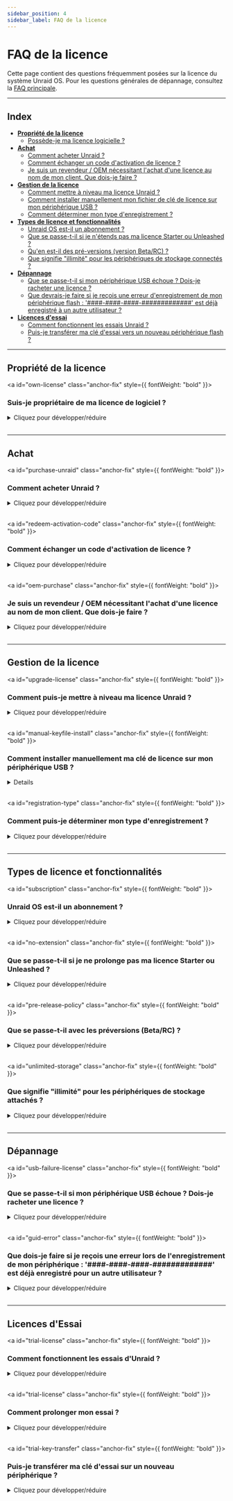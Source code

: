 ```yaml
---
sidebar_position: 4
sidebar_label: FAQ de la licence
---
```



# FAQ de la licence

Cette page contient des questions fréquemment posées sur la licence du système Unraid OS. Pour les questions générales de dépannage, consultez la [FAQ principale](faq.mdx).

---

## Index

- [**Propriété de la licence**](#license-ownership)
  - [Possède-je ma licence logicielle ?](#own-license)
- [**Achat**](#purchasing)
  - [Comment acheter Unraid ?](#purchase-unraid)
  - [Comment échanger un code d'activation de licence ?](#redeem-activation-code)
  - [Je suis un revendeur / OEM nécessitant l'achat d'une licence au nom de mon client. Que dois-je faire ?](#oem-purchase)
- [**Gestion de la licence**](#license-management)
  - [Comment mettre à niveau ma licence Unraid ?](#upgrade-license)
  - [Comment installer manuellement mon fichier de clé de licence sur mon périphérique USB ?](#manual-keyfile-install)
  - [Comment déterminer mon type d'enregistrement ?](#registration-type)
- [**Types de licence et fonctionnalités**](#license-types--features)
  - [Unraid OS est-il un abonnement ?](#subscription)
  - [Que se passe-t-il si je n'étends pas ma licence Starter ou Unleashed ?](#no-extension)
  - [Qu'en est-il des pré-versions (version Beta/RC) ?](#pre-release-policy)
  - [Que signifie "illimité" pour les périphériques de stockage connectés ?](#unlimited-storage)
- [**Dépannage**](#troubleshooting)
  - [Que se passe-t-il si mon périphérique USB échoue ? Dois-je racheter une licence ?](#usb-failure-license)
  - [Que devrais-je faire si je reçois une erreur d'enregistrement de mon périphérique flash : '####-####-####-#############' est déjà enregistré à un autre utilisateur ?](#guid-error)
- [**Licences d'essai**](#trial-licenses)
  - [Comment fonctionnent les essais Unraid ?](#trial-license)
  - [Puis-je transférer ma clé d'essai vers un nouveau périphérique flash ?](#trial-key-transfer)

---

## Propriété de la licence

<a id="own-license" class="anchor-fix" style={{ fontWeight: "bold" }}><h3>Suis-je propriétaire de ma licence de logiciel&nbsp;?</h3></a>

<details>
  <summary>Cliquez pour développer/réduire</summary>

  Lorsque vous [achetez une licence Unraid OS](https://unraid.net/pricing), vous possédez une copie perpétuelle du logiciel. Votre licence est valable pour toujours et n'expire pas, même si vous choisissez de ne pas payer les futures mises à jour.
</details>

<br />

---

## Achat

<a id="purchase-unraid" class="anchor-fix" style={{ fontWeight: "bold" }}><h3>Comment acheter Unraid ?</h3></a>

<details>
  <summary>Cliquez pour développer/réduire</summary>

  Vous avez deux options pour acheter Unraid :

  1. **Depuis le %%WebGUI|web-gui%% :** Si vous avez commencé un essai, vous pouvez acheter une licence ou faire une mise à niveau directement depuis le menu en haut à droite dans le %%WebGUI|web-gui%%.
  2. **Avec un code d'activation :** Achetez un code d'activation de licence Unraid sur le [site Web Unraid](https://unraid.net/pricing). Les codes d'activation n'expirent pas et peuvent être échangés à tout moment.

  Toutes les licences sont par serveur. Utilisez l'essai gratuit de 30 jours pour vous assurer qu'Unraid répond à vos besoins avant d'acheter, car tous les achats sont définitifs.
</details>

<br />

<a id="redeem-activation-code" class="anchor-fix" style={{ fontWeight: "bold" }}><h3>Comment échanger un code d'activation de licence ?</h3></a>

<details>
  <summary>Cliquez pour développer/réduire</summary>

  1. Achetez un code d'activation sur le [site Web Unraid](https://unraid.net/pricing). Votre code sera sur votre reçu d'achat.
  2. Configurez votre serveur Unraid en utilisant le [guide de démarrage](../getting-started/set-up-unraid/create-your-bootable-media.mdx).
  3. Connectez-vous à l'%%WebGUI|web-gui%% de votre serveur Unraid (`http://tower` ou `http://tower.local` par défaut).
  4. Connectez-vous à votre compte Unraid.net.
  5. Sélectionnez **Échanger le code d'activation** et entrez votre code.
  6. Votre clé de licence vous sera envoyée par email avec les instructions d'installation.

  :::important
  Les codes d'activation sont à usage unique pour générer votre fichier clé de licence Unraid.
  :::

  :::note[Vidéo d'instructions]
  Regardez la [vidéo d'instructions du code d'activation](https://www.loom.com/share/3ceb40440240474aaa80a0b7e3e69cb2) pour une guidance détaillée.
  :::
</details>

<br />

<a id="oem-purchase" class="anchor-fix" style={{ fontWeight: "bold" }}><h3>Je suis un revendeur / OEM nécessitant l'achat d'une licence au nom de mon client. Que dois-je faire ?</h3></a>

<details>
  <summary>Cliquez pour développer/réduire</summary>

  Vous pouvez acheter une licence via le %%WebGUI|web-gui%% ou en obtenant un code d'activation sur le [site Unraid](https://unraid.net/pricing).

  Lors de la caisse, sélectionnez l'option "OEM" et entrez les détails de votre achat, y compris le nom et l'adresse e-mail de votre client. La clé de licence sera émise au nom de votre client et lui sera envoyée directement. Vous trouverez également un lien pour télécharger la facture après le paiement.

  Pour les tarifs en gros pour les revendeurs/FEO (10 licences ou plus), [contactez Unraid](https://unraid.net/contact) pour un tarif spécial.
</details>

<br />

---

## Gestion de la licence

<a id="upgrade-license" class="anchor-fix" style={{ fontWeight: "bold" }}><h3>Comment puis-je mettre à niveau ma licence Unraid ?</h3></a>

<details>
  <summary>Cliquez pour développer/réduire</summary>

  Vous pouvez mettre à niveau votre licence à tout moment depuis le %%WebGUI|web-gui%% (***Outils → Enregistrement***) ou [via le portail de compte](https://account.unraid.net/keys) (en cliquant sur **••• Plus** et en sélectionnant **Mettre à niveau la clé**).

  | Chemin de mise à niveau | Frais de mise à niveau ponctuels | Nouvelle limite de périphériques¹ |
  | ----------------------- | -------------------------------- | --------------------------------- |
  | Starter → Unleashed     | 69 $ USD                         | Illimité²                         |
  | Starter → À vie         | 209 $ USD                        | Illimité²                         |
  | Unleashed → À vie       | 149 $ USD                        | Illimité²                         |
  | Basique → Unleashed     | 49 $ USD                         | Illimité²                         |
  | Plus → Unleashed        | 19 $ USD                         | Illimité²                         |
  | Basique → Plus          | 89 $ USD                         | Jusqu'à 12 périphériques¹         |
  | Basique → Pro           | 139 $ USD                        | Jusqu'à 30 périphériques¹         |
  | Plus → Pro              | 109 $ USD                        | Jusqu'à 30 périphériques¹         |

  **Frais d'extension annuelle** (Starter et Unleashed uniquement) : 36 $ USD

  <sup>1</sup> Le terme dispositifs de stockage attachés se réfère au nombre total de disques que vous pouvez attacher avant de démarrer l'%%array|array%% (ne comprend pas le dispositif de démarrage USB).\
  <sup>2</sup> "Illimité" signifie que vous n'êtes pas limité par la licence, mais par les contraintes matérielles et du système d'exploitation. Des dispositifs de stockage supplémentaires peuvent être utilisés pour les %%VMs|vm%%, dispositifs non assignés ou autres fonctionnalités d'Unraid.\*
</details>

<br />

<a id="manual-keyfile-install" class="anchor-fix" style={{ fontWeight: "bold" }}><h3>Comment installer manuellement ma clé de licence sur mon périphérique USB&nbsp;?</h3></a>

<Details summary="Cliquez pour développer/réduire">
  <ManualKeyfileTabs />
</Details>

<br />

<a id="registration-type" class="anchor-fix" style={{ fontWeight: "bold" }}><h3>Comment puis-je déterminer mon type d'enregistrement&nbsp;?</h3></a>

<details>
  <summary>Cliquez pour développer/réduire</summary>

  Accédez à ***Outils → Inscription*** dans le %%WebGUI|web-gui%%. Ici, vous pouvez trouver votre type de licence actuel et les détails d'inscription.
</details>

<br />

---

## Types de licence et fonctionnalités

<a id="subscription" class="anchor-fix" style={{ fontWeight: "bold" }}><h3>Unraid OS est-il un abonnement&nbsp;?</h3></a>

<details>
  <summary>Cliquez pour développer/réduire</summary>

  Non. Unraid OS est une **licence perpétuelle** :

  - **Starter** et **Unleashed** incluent une année de mises à jour, après laquelle vous pouvez payer un frais d'extension annuel de 36 $ USD (optionnel).
  - **À vie** inclut des mises à jour pour la durée de vie du produit.
  - Si vous choisissez de ne pas payer le frais d'extension, vous conservez votre version existante indéfiniment ; vous ne recevrez simplement plus les nouvelles mises à jour majeures.

  Vous continuez à posséder votre licence même si vous arrêtez de payer pour les mises à jour.
</details>

<br />

<a id="no-extension" class="anchor-fix" style={{ fontWeight: "bold" }}><h3>Que se passe-t-il si je ne prolonge pas ma licence Starter ou Unleashed&nbsp;?</h3></a>

<details>
  <summary>Cliquez pour développer/réduire</summary>

  - Vous conservez votre licence et pouvez utiliser votre version actuelle d'Unraid OS indéfiniment.
  - Vous ne recevrez pas de nouvelles mises à jour de fonctionnalités ou de mises à niveau de version majeure.
  - Vous restez éligible pour les versions correctives et les mises à jour de sécurité au sein de la même version mineure (par exemple, 7.1.x si votre licence a expiré à 7.1.0).
  - Une fois qu'une nouvelle version mineure est publiée (par exemple, 7.2.0), seules les correctifs de sécurité sont fournis pour la version mineure précédente.
  - Lorsqu'une version atteint sa fin de vie (EOL), plus aucune mise à jour n'est fournie.
  - Vous pouvez payer le frais d'extension à tout moment pour retrouver accès aux dernières mises à jour.
</details>

<br />

<a id="pre-release-policy" class="anchor-fix" style={{ fontWeight: "bold" }}><h3>Que se passe-t-il avec les préversions (Beta/RC)&nbsp;?</h3></a>

<details>
  <summary>Cliquez pour développer/réduire</summary>

  - Les versions préliminaires (Beta et Candidate de Relâche) sont destinées au test et peuvent contenir des bogues.
  - Installez uniquement les pré-versions sur des systèmes non productifs.
  - Le support des pré-versions se termine lorsque la version stable est publiée.
  - Votre licence doit être éligible aux mises à jour de l'OS à la date de la version stable pour recevoir la version stable.
  - Si votre licence expire avant la version stable, vous devez étendre votre licence pour effectuer une mise à niveau ou revenir à une version stable supportée.
  - Votre licence reste valide après expiration ; vous avez seulement besoin d'une licence active pour les nouvelles mises à jour.
</details>

<br />

<a id="unlimited-storage" class="anchor-fix" style={{ fontWeight: "bold" }}><h3>Que signifie "illimité" pour les périphériques de stockage attachés&nbsp;?</h3></a>

<details>
  <summary>Cliquez pour développer/réduire</summary>

  "Illimité" se réfère au nombre maximum de dispositifs de stockage que vous pouvez attacher à votre serveur Unraid, selon le niveau de licence.

  Voici les limites actuelles :

  | Niveau de Licence | %%Parité\|parity%%-Protégé %%Tableau\|array%%  | Pools Nommés | Périphériques par Pool | Total des Dispositifs de Stockage |
  | ----------------- | ---------------------------------------------- | ------------ | ---------------------- | --------------------------------- |
  | Débutant          | Jusqu’à 6                                      | 1            | Jusqu’à 6              | 6                                 |
  | Libéré            | Jusqu'à 30 (28 données + 2 %%parity\|parity%%) | Jusqu’à 35   | Jusqu’à 60             | Illimité\*                        |
  | À Vie             | Jusqu'à 30 (28 données + 2 %%parity\|parity%%) | Jusqu’à 35   | Jusqu’à 60             | Illimité\*                        |

  \* *"Illimité" signifie que vous n'êtes pas limité par la licence, mais par les contraintes matérielles et du système d'exploitation. Des dispositifs de stockage supplémentaires peuvent être utilisés pour des machines virtuelles, des dispositifs non assignés ou d'autres fonctionnalités Unraid.*
</details>

<br />

---

## Dépannage

<a id="usb-failure-license" class="anchor-fix" style={{ fontWeight: "bold" }}><h3>Que se passe-t-il si mon périphérique USB échoue ? Dois-je racheter une licence ?</h3></a>

<details>
  <summary>Cliquez pour développer/réduire</summary>

  Non, vous n'avez pas besoin de racheter votre licence si votre périphérique USB tombe en panne.

  Pour transférer votre licence :

  1. Préparez un nouveau [périphérique USB de haute qualité](../getting-started/set-up-unraid/create-your-bootable-media.mdx).
  2. Installez Unraid OS sur le nouveau périphérique en utilisant le créateur de flash USB ou une méthode manuelle.
  3. Démarrez votre serveur avec le nouveau périphérique flash.
  4. Allez à ***Outils → Enregistrement*** dans le %%WebGUI|web-gui%%.
  5. Cliquez sur **Remplacer la Clé** et suivez les instructions pour transférer votre licence sur le nouvel appareil.

  Le premier transfert peut être effectué à tout moment, tandis que les transferts suivants sont autorisés une fois tous les 12 mois via le système automatisé. Si vous avez besoin de transférer votre licence à nouveau avant la période de 12 mois, contactez le support Unraid avec vos anciens et nouveaux USB %%GUID|guid%%s pour une assistance manuelle.

  :::tip
  Sauvegardez régulièrement votre dispositif USB à l'aide de [Unraid Connect](../../unraid-connect/overview-and-setup.mdx) pour simplifier la récupération et éviter la perte de données.
  :::
</details>

<br />

<a id="guid-error" class="anchor-fix" style={{ fontWeight: "bold" }}><h3>Que dois-je faire si je reçois une erreur lors de l'enregistrement de mon périphérique : '####-####-####-#############' est déjà enregistré pour un autre utilisateur&nbsp;?</h3></a>

<details>
  <summary>Cliquez pour développer/réduire</summary>

  Cette erreur indique que votre dispositif USB flash n'a pas d'identifiant matériel unique (%%GUID|guid%%), ce qui l'empêche d'être enregistré avec Unraid OS. Pour résoudre ce problème, utilisez une autre clé USB. Les marques connues pour avoir des %%GUID|guid%%s uniques incluent Lexar, Samsung, Kingston et PNY.
</details>

<br />

---

## Licences d'Essai

<a id="trial-license" class="anchor-fix" style={{ fontWeight: "bold" }}><h3>Comment fonctionnent les essais d'Unraid ?</h3></a>

<details>
  <summary>Cliquez pour développer/réduire</summary>

  - Les licences d'essai durent 30 jours et offrent la fonctionnalité complète d'Unraid sans limitation de dispositif de stockage.
  - Vous aurez besoin d'un périphérique flash USB de qualité et de l'outil créateur USB Unraid.
  - Consultez le [guide de démarrage](../getting-started/set-up-unraid/create-your-bootable-media.mdx) pour les instructions de configuration du serveur.
  - Les licences d'essai nécessitent une connexion Internet au démarrage pour une validation initiale.
  - Vous pouvez prolonger votre essai de 15 jours supplémentaires si vous avez besoin de plus de temps pour évaluer Unraid. Vous pouvez le faire deux fois pour un total de 60 jours (détails ci-dessous).
</details>

<br />

<a id="trial-license" class="anchor-fix" style={{ fontWeight: "bold" }}><h3>Comment prolonger mon essai ?</h3></a>

<details>
  <summary>Cliquez pour développer/réduire</summary>

  Les clés d'enregistrement d'essai Unraid durent 30 jours et peuvent être prolongées deux fois pour 14 jours supplémentaires chaque fois. Après deux prolongations d'essai, aucune extension supplémentaire ne peut être accordée. Pour demander une extension, vous devez arrêter l'array, vous rendre sur la page Outils > Inscription, et cliquer sur "Demander une extension."

  Si les deux extensions supplémentaires n'ont pas été utilisées, et que cette option n'apparaît pas pour vous, ou si elle ne fonctionne pas pour une raison quelconque, veuillez nous envoyer l'identifiant GUID du flash drive depuis Outils - Inscription à [contact@unraid.net](mailto:contact@unraid.net), ou via notre portail de support à support.unraid.net et nous serons heureux de vous aider.
</details>

<br />

<a id="trial-key-transfer" class="anchor-fix" style={{ fontWeight: "bold" }}><h3>Puis-je transférer ma clé d'essai sur un nouveau périphérique&nbsp;?</h3></a>

<details>
  <summary>Cliquez pour développer/réduire</summary>

  Non, les enregistrements d'essai ne sont valides que sur le dispositif USB flash d'origine. Si vous souhaitez acheter une licence, vous pouvez transférer votre configuration sur un nouveau dispositif et ensuite acheter une clé d'enregistrement ; cependant, l'essai ne peut pas être poursuivi sur un nouvel appareil.
</details>

<br />
